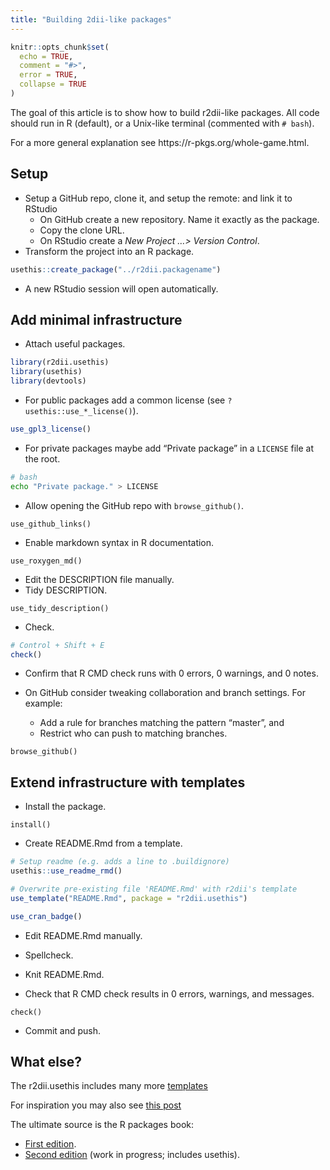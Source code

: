 ```yaml
---
title: "Building 2dii-like packages"
---
```


```r
knitr::opts_chunk$set(
  echo = TRUE,
  comment = "#>",
  error = TRUE,
  collapse = TRUE
)
```

The goal of this article is to show how to build r2dii-like packages. All code should run in R (default), or a Unix-like terminal (commented with `# bash`).

For a more general explanation see https://r-pkgs.org/whole-game.html.

## Setup

* Setup a GitHub repo, clone it, and setup the remote: and link it to RStudio
    * On GitHub create a new repository. Name it exactly as the package.
    * Copy the clone URL.
    * On RStudio create a _New Project ...> Version Control_.

* Transform the project into an R package.

```r
usethis::create_package("../r2dii.packagename")
```

* A new RStudio session will open automatically.

## Add minimal infrastructure

* Attach useful packages.

```r
library(r2dii.usethis)
library(usethis)
library(devtools)
```

* For public packages add a common license (see `?usethis::use_*_license()`).

```r
use_gpl3_license()
```

* For private packages maybe add "Private package" in a `LICENSE` file at the root.

```bash
# bash
echo "Private package." > LICENSE
```

* Allow opening the GitHub repo with `browse_github()`.

```
use_github_links()
```

* Enable markdown syntax in R documentation.

```
use_roxygen_md()
```

* Edit the DESCRIPTION file manually.
* Tidy DESCRIPTION.

```
use_tidy_description()
```

* Check.

```r
# Control + Shift + E
check()
```

* Confirm that R CMD check runs with 0 errors, 0 warnings, and 0 notes.

* On GitHub consider tweaking collaboration and branch settings. For example:
    
    * Add a rule for branches matching the pattern "master", and
    * Restrict who can push to matching branches.

```
browse_github()
```

## Extend infrastructure with templates

  * Install the package.

```
install()
```

* Create README.Rmd from a template.

```r
# Setup readme (e.g. adds a line to .buildignore)
usethis::use_readme_rmd()

# Overwrite pre-existing file 'README.Rmd' with r2dii's template
use_template("README.Rmd", package = "r2dii.usethis")

use_cran_badge()
```

* Edit README.Rmd manually.

* Spellcheck.

* Knit README.Rmd.

* Check that R CMD check results in 0 errors, warnings, and messages.

```
check()
```

* Commit and push.

## What else?

The r2dii.usethis includes many more [templates](https://github.com/2DegreesInvesting/r2dii.usethis/tree/master/inst/templates)

For inspiration you may also see [this post](https://fgeo.netlify.com/2018/03/28/2018-03-28-building-infrastructure-for-r-packages-with-usethis/)

The ultimate source is the R packages book:

* [First edition](http://r-pkgs.had.co.nz/).
* [Second edition](https://r-pkgs.org/) (work in progress; includes usethis).
